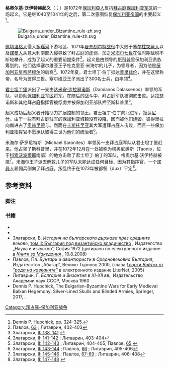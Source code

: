 '''格奥尔基·沃伊特赫起义'''（{{lang-bg|Въстание на Георги Войтех}}；{{lang-sr|Словенски устанак у Поморављу||波莫拉夫列的斯拉夫起义}}）是1072年[[保加利亞人|保加利亞人]]反抗[[東羅馬帝國|拜占庭]][[保加利亚军区|保加利亚军区]]的一场起义。它是继1040至1041年的{{tsl|en|Uprising of Peter Delyan|彼得·德利扬起义}}之后，第二次意图恢复[[保加利亚第一帝国|保加利亚帝国]]的主要起义<ref>Dennis P. Hupchick, pp. 324-325.</ref>。

[[File:Bulgaria_under_Bizantine_rule-zh.svg|thumb]]

[[佩切涅格人|佩切涅格人]]侵入[[多瑙河|多瑙河]]下游地区、1071年[[曼齐刻尔特战役|曼齐刻尔特战役]]中大败于[[塞爾柱王朝|塞尔柱突厥人]]以及[[諾曼人|諾曼人]]从意大利南部入侵导致了拜占庭的虚弱，加之[[米海尔七世|米海尔七世]]在位时期赋税不断地攀升，成为了起义的重要前提条件<ref>Павлов, [http://liternet.bg/publish13/p_pavlov/buntari/georgi.htm 63] {{Wayback|url=http://liternet.bg/publish13/p_pavlov/buntari/georgi.htm |date=20140121021415 }}; Литаврин, 402-403</ref>。起义是由{{tsl|en|Georgi Voyteh|格奥尔基·沃伊特赫}}领导的[[斯科普里|斯科普里]]保加利亚贵族筹划的。他们选择塞尔维亚王子杜克里亚·米海尔的儿子，{{tsl|en|Constantine Bodin|君士坦丁·伯丁}}为领导者，因为他是[[保加利亚第一帝国|保加利亚皇帝]][[保加利亚的萨缪尔|萨穆尔]]的后裔<ref>Златарски, [http://www.promacedonia.org/vz2/vz2_1_4.htm II: 138, 141] {{Wayback|url=http://www.promacedonia.org/vz2/vz2_1_4.htm |date=20200925201245 }}</ref>。1072年夏，君士坦丁·伯丁抵达[[普里兹伦|普里兹伦]]，并在这里称帝，名号为彼得三世。塞尔维亚王子派出了300名士兵，由{{tsl|en|Petrilo|彼得里洛|彼得里拉}}率领<ref>Златарски, [http://www.promacedonia.org/vz2/vz2_1_4.htm II: 141-142] {{Wayback|url=http://www.promacedonia.org/vz2/vz2_1_4.htm |date=20200925201245 }}; Литаврин, 403-404</ref>。

[[君士坦丁堡|君士坦丁堡]]派出了一支由[[达米安·达拉瑟诺斯|达米安·达拉瑟诺斯]]（Damianos Dalassenos）率领的军队，以协助[[保加利亚军区|保加利亚军区]][[將軍_(古希臘)|将军]]{{tsl|en|Nikephoros Karantenos|尼基弗鲁斯·卡兰特诺斯}}。在随后的战斗中，拜占庭军队被彻底击败。达拉瑟诺斯和其他拜占庭指挥官被俘虏并被保加利亚部队押至斯科普里<ref>Златарски, [http://www.promacedonia.org/vz2/vz2_1_4.htm II: 142-143] {{Wayback|url=http://www.promacedonia.org/vz2/vz2_1_4.htm |date=20200925201245 }}; Литаврин, 404-405; Павлов, [http://liternet.bg/publish13/p_pavlov/buntari/georgi.htm 65] {{Wayback|url=http://liternet.bg/publish13/p_pavlov/buntari/georgi.htm |date=20140121021415 }}</ref>。

起义成功后起义者开始尽力扩展控制的领土。君士坦丁·伯丁向北进军，抵达[[尼什|尼什]]。由于一些有拜占庭驻军的保加利亚城镇没有投降，因而被他们烧毁。彼得里拉向南进占了[[奥赫里德|奥赫里德]]与{{tsl|en|Devol (Albania)|德沃尔 (阿尔巴尼亚)|德沃尔}}。然而在[[卡斯托里亚|卡斯托里亚]]其大军遭拜占庭人击败，而且一些保加利亚指挥官不愿承认彼得三世为他们的统治者<ref>Златарски, [http://www.promacedonia.org/vz2/vz2_1_4.htm II: 143-144] {{Wayback|url=http://www.promacedonia.org/vz2/vz2_1_4.htm |date=20200925201245 }}; Павлов, [http://liternet.bg/publish13/p_pavlov/buntari/georgi.htm 66] {{Wayback|url=http://liternet.bg/publish13/p_pavlov/buntari/georgi.htm |date=20140121021415 }}; Литаврин, 405-406</ref>。

米海尔·萨罗尼特斯（Michael Saronites）率领另一支拜占庭军队从君士坦丁堡赶来。他占领了斯科普里，并在1072年12月在一处被称为塔奥尼奥斯（Taonio，位于[[科索沃波爾耶|科索沃波爾耶]]南部）的地方击败了君士坦丁·伯丁的军队，格奥尔基·沃伊特赫被擒<ref>Златарски, [http://www.promacedonia.org/vz2/vz2_1_4.htm II: 145-146] {{Wayback|url=http://www.promacedonia.org/vz2/vz2_1_4.htm |date=20200925201245 }}; Павлов, [http://liternet.bg/publish13/p_pavlov/buntari/georgi.htm 67-69] {{Wayback|url=http://liternet.bg/publish13/p_pavlov/buntari/georgi.htm |date=20140121021415 }}; Литаврин, 406-408</ref>。米海尔王子派去解救儿子的军队未能达成任何目标，因为其指挥官，一个[[諾曼人|諾曼人]]雇佣兵倒向了拜占庭。叛乱终于在1073年被都督（dux）{{tsl|en|Nikephoros Bryennios the Elder|老尼基弗鲁斯·布里尼乌斯|尼基弗鲁斯·布里尼乌斯}}平定<ref>Златарски, [http://www.promacedonia.org/vz2/vz2_1_4.htm II: 147-148] {{Wayback|url=http://www.promacedonia.org/vz2/vz2_1_4.htm |date=20200925201245 }}</ref>。

== 参考资料 ==
===脚注===
{{reflist}}
===书籍===
*{{cite book |title=The Early Medieval Balkans: A Critical Survey from the Sixth to the Late Twelfth Century |first=John V. A., Jr. |last=Fine |location=Ann Arbor, Michigan |publisher=University of Michigan Press |year=1991 |origyear=1983 |isbn=0-472-08149-7 | url = https://books.google.com/books?id=Y0NBxG9Id58C&redir_esc=y}}
*{{cite book|last=Stephenson|first=Paul|title=Byzantium's Balkan Frontier: A Political Study of the Northern Balkans, 900-1204|url=https://books.google.com/books?id=ILiOI0UgxHoC|year=2000|publisher=Cambridge University Press|isbn=978-0-521-77017-0|ref=harv|access-date=2020-11-15|archive-date=2020-03-06|archive-url=https://web.archive.org/web/20200306030329/https://books.google.com/books?id=ILiOI0UgxHoC|dead-url=no}}
* Златарски, В. ''История на българската държава през средните векове'', [http://www.promacedonia.org/vz2/index.html том II: България под византийско владичество] {{Wayback|url=http://www.promacedonia.org/vz2/index.html |date=20200225021303 }}, Издателство „Наука и изкуство“, София 1972 (цитирано по електронното издание в [http://www.promacedonia.org/index.html ''Книги за Македония''] {{Wayback|url=http://www.promacedonia.org/index.html |date=20140721130524 }}, 10.8.2008)
* Павлов, Пл. ''Бунтари и авантюристи в Средновековна България'', Издателство „Абагар“, Велико Търново 2000, {{ISBN|954-427-423-5}} (глава [http://liternet.bg/publish13/p_pavlov/buntari/georgi.htm ''Георги Войтех от "рода на кавканите"''] {{Wayback|url=http://liternet.bg/publish13/p_pavlov/buntari/georgi.htm |date=20140121021415 }} в електронното издание LiterNet, 2005)
* Литаврин, Г. ''Болгария и Византия в XI-XII вв.'', Издательство Академии наук СССР, Москва 1960
* Dennis P. Hupchick, The Bulgarian-Byzantine Wars for Early Medieval Balkan Hegemony: Silver-Lined Skulls and Blinded Armies, Springer, 2017, {{ISBN|3319562061}}.

[[Category:拜占庭-保加利亚战争|Category:拜占庭-保加利亚战争]]